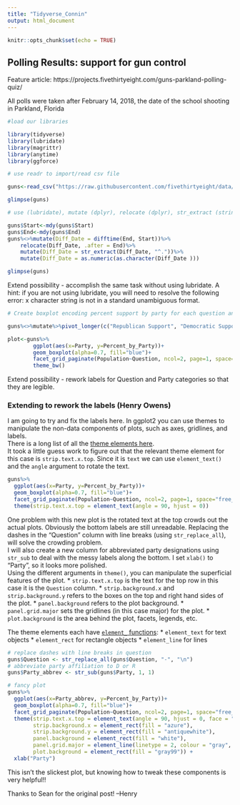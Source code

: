 ---
title: "Tidyverse_Connin"
output: html_document
---

```{r setup, include=FALSE}
knitr::opts_chunk$set(echo = TRUE)
```

## Polling Results: support for gun control

Feature article: https://projects.fivethirtyeight.com/guns-parkland-polling-quiz/

All polls were taken after February 14, 2018, the date of the school shooting in Parkland, Florida

```{r warning = FALSE}

#load our libraries

library(tidyverse)
library(lubridate)
library(magrittr)
library(anytime)
library(ggforce)

# use readr to import/read csv file

guns<-read_csv("https://raw.githubusercontent.com/fivethirtyeight/data/master/poll-quiz-guns/guns-polls.csv")

glimpse(guns)

# use (lubridate), mutate (dplyr), relocate (dplyr), str_extract (stringr) to calculate the difference between polling start and end dates and put in numeric form. 

guns$Start<-mdy(guns$Start)
guns$End<-mdy(guns$End)
guns%<>%mutate(Diff_Date = difftime(End, Start))%>%
    relocate(Diff_Date, .after = End)%>%
    mutate(Diff_Date = str_extract(Diff_Date, "^."))%>%
    mutate(Diff_Date = as.numeric(as.character(Diff_Date )))

glimpse(guns)

```

Extend possibility  - accomplish the same task without using lubridate. A hint: if you are not using lubridate, you will need to resolve the following error: x character string is not in a standard unambiguous format.

```{r}

# Create boxplot encoding percent support by party for each question and population

guns%<>%mutate%>%pivot_longer(c("Republican Support", "Democratic Support"), names_to = 'Party', values_to = 'Percent_by_Party')%>%rename(Percent_Total_Support = Support)

plot<-guns%>%
        ggplot(aes(x=Party, y=Percent_by_Party))+
        geom_boxplot(alpha=0.7, fill="blue")+
        facet_grid_paginate(Population~Question, ncol=2, page=1, space="free_y")+
        theme_bw()
```

Extend possibility - rework labels for Question and Party categories so that they are legible.


### Extending to rework the labels (Henry Owens)

I am going to try and fix the labels here. In ggplot2 you can use themes to manipulate the non-data components of plots, such as axes, gridlines, and labels.  
There is a long list of all the [theme elements here](https://ggplot2.tidyverse.org/reference/theme.html).  
It took a little guess work to figure out that the relevant theme element for this case is `strip.text.x.top`. Since it is `text` we can use `element_text()` and the `angle` argument to rotate the text.  

```{r}
guns%>%
  ggplot(aes(x=Party, y=Percent_by_Party))+
  geom_boxplot(alpha=0.7, fill="blue")+
  facet_grid_paginate(Population~Question, ncol=2, page=1, space="free_y")+
  theme(strip.text.x.top = element_text(angle = 90, hjust = 0))

```

One problem with this new plot is the rotated text at the top crowds out the actual plots. Obviously the bottom labels are still unreadable. 
Replacing the dashes in the "Question" column with line breaks (using `str_replace_all`), will solve the crowding problem.  
I will also create a new column for abbreviated party designations using `str_sub` to deal with the messy labels along the bottom. I set `xlab()` to "Party", so it looks more polished.  
Using the different arguments in `theme()`, you can manipulate the superficial features of the plot.
* `strip.text.x.top` is the text for the top row in this case it is the `Question` column. 
* `strip.background.x` and `strip.background.y` refers to the boxes on the top and right hand sides of the plot.
* `panel.background` refers to the plot background.
* `panel.grid.major` sets the gridlines (in this case major) for the plot.
* `plot.background` is the area behind the plot, facets, legends, etc.

The theme elements each have [`element_` functions](https://ggplot2.tidyverse.org/reference/element.html):
* `element_text` for text objects
* `element_rect` for rectangle objects
* `element_line` for lines

```{r}
# replace dashes with line breaks in question
guns$Question <- str_replace_all(guns$Question, "-", "\n")
# abbreviate party affiliation to D or R
guns$Party_abbrev <- str_sub(guns$Party, 1, 1) 

# fancy plot
guns%>%
  ggplot(aes(x=Party_abbrev, y=Percent_by_Party))+
  geom_boxplot(alpha=0.7, fill="blue")+
  facet_grid_paginate(Population~Question, ncol=2, page=1, space="free_y")+
  theme(strip.text.x.top = element_text(angle = 90, hjust = 0, face = "italic"),
        strip.background.x = element_rect(fill = "azure"),
        strip.background.y = element_rect(fill = "antiquewhite"),
        panel.background = element_rect(fill = "white"), 
        panel.grid.major = element_line(linetype = 2, colour = "gray", size = 0.1), 
        plot.background = element_rect(fill = "gray99")) + 
  xlab("Party")

```

This isn't the slickest plot, but knowing how to tweak these components is very helpful!!

Thanks to Sean for the original post! --Henry


